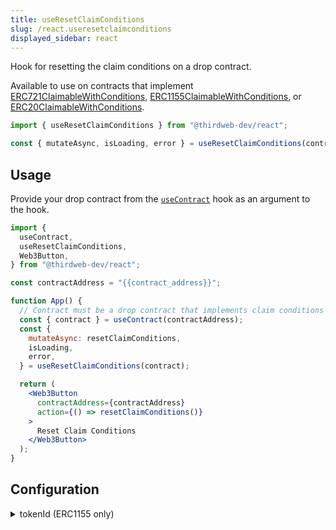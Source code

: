 ```yaml
---
title: useResetClaimConditions
slug: /react.useresetclaimconditions
displayed_sidebar: react
---
```


Hook for resetting the claim conditions on a drop contract.

Available to use on contracts that implement
[ERC721ClaimableWithConditions](/solidity/extension-contracts/claimable-conditions),
[ERC1155ClaimableWithConditions](/solidity/extension-contracts/claimable-conditions),
or [ERC20ClaimableWithConditions](/solidity/extension-contracts/claimable-conditions).

```jsx
import { useResetClaimConditions } from "@thirdweb-dev/react";

const { mutateAsync, isLoading, error } = useResetClaimConditions(contract);
```

## Usage

Provide your drop contract from the [`useContract`](react/hooks/usecontract) hook as an argument to the hook.

```jsx
import {
  useContract,
  useResetClaimConditions,
  Web3Button,
} from "@thirdweb-dev/react";

const contractAddress = "{{contract_address}}";

function App() {
  // Contract must be a drop contract that implements claim conditions
  const { contract } = useContract(contractAddress);
  const {
    mutateAsync: resetClaimConditions,
    isLoading,
    error,
  } = useResetClaimConditions(contract);

  return (
    <Web3Button
      contractAddress={contractAddress}
      action={() => resetClaimConditions()}
    >
      Reset Claim Conditions
    </Web3Button>
  );
}
```

## Configuration

<details>
  <summary>tokenId (ERC1155 only)</summary>
  <div>

For ERC1155 NFTs, provide the token ID of the NFT as the second argument to the hook.

```jsx
import {
  useContract,
  useResetClaimConditions,
  Web3Button,
} from "@thirdweb-dev/react";

const contractAddress = "{{contract_address}}";
// highlight-next-line
const tokenId = "{{token_id}}";

function App() {
  // Contract must be a drop contract that implements claim conditions
  const { contract } = useContract(contractAddress);
  const {
    mutateAsync: resetClaimConditions,
    isLoading,
    error,
  } = useResetClaimConditions(
    contract,
    // highlight-next-line
    tokenId,
  );

  return (
    <Web3Button
      contractAddress={contractAddress}
      action={() => resetClaimConditions()}
    >
      Reset Claim Conditions
    </Web3Button>
  );
}
```

</div>
</details>
